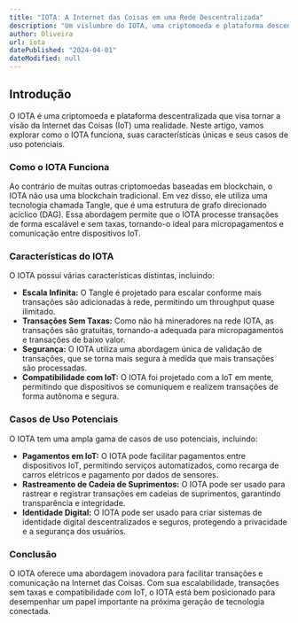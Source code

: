 ```yaml
---
title: "IOTA: A Internet das Coisas em uma Rede Descentralizada"
description: "Um vislumbre do IOTA, uma criptomoeda e plataforma descentralizada projetada para facilitar a comunicação e transações entre dispositivos na Internet das Coisas (IoT)."
author: Oliveira
url: iota
datePublished: "2024-04-01"
dateModified: null
---
```


## Introdução

O IOTA é uma criptomoeda e plataforma descentralizada que visa tornar a visão da Internet das Coisas (IoT) uma realidade. Neste artigo, vamos explorar como o IOTA funciona, suas características únicas e seus casos de uso potenciais.

### Como o IOTA Funciona

Ao contrário de muitas outras criptomoedas baseadas em blockchain, o IOTA não usa uma blockchain tradicional. Em vez disso, ele utiliza uma tecnologia chamada Tangle, que é uma estrutura de grafo direcionado acíclico (DAG). Essa abordagem permite que o IOTA processe transações de forma escalável e sem taxas, tornando-o ideal para micropagamentos e comunicação entre dispositivos IoT.

### Características do IOTA

O IOTA possui várias características distintas, incluindo:

- **Escala Infinita:** O Tangle é projetado para escalar conforme mais transações são adicionadas à rede, permitindo um throughput quase ilimitado.
- **Transações Sem Taxas:** Como não há mineradores na rede IOTA, as transações são gratuitas, tornando-a adequada para micropagamentos e transações de baixo valor.
- **Segurança:** O IOTA utiliza uma abordagem única de validação de transações, que se torna mais segura à medida que mais transações são processadas.
- **Compatibilidade com IoT:** O IOTA foi projetado com a IoT em mente, permitindo que dispositivos se comuniquem e realizem transações de forma autônoma e segura.

### Casos de Uso Potenciais

O IOTA tem uma ampla gama de casos de uso potenciais, incluindo:

- **Pagamentos em IoT:** O IOTA pode facilitar pagamentos entre dispositivos IoT, permitindo serviços automatizados, como recarga de carros elétricos e pagamento por dados de sensores.
- **Rastreamento de Cadeia de Suprimentos:** O IOTA pode ser usado para rastrear e registrar transações em cadeias de suprimentos, garantindo transparência e integridade.
- **Identidade Digital:** O IOTA pode ser usado para criar sistemas de identidade digital descentralizados e seguros, protegendo a privacidade e a segurança dos usuários.

### Conclusão

O IOTA oferece uma abordagem inovadora para facilitar transações e comunicação na Internet das Coisas. Com sua escalabilidade, transações sem taxas e compatibilidade com IoT, o IOTA está bem posicionado para desempenhar um papel importante na próxima geração de tecnologia conectada.

